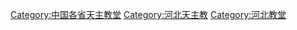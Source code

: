 [[Category:中国各省天主教堂|Category:中国各省天主教堂]]
[[Category:河北天主教|Category:河北天主教]]
[[Category:河北教堂|Category:河北教堂]]